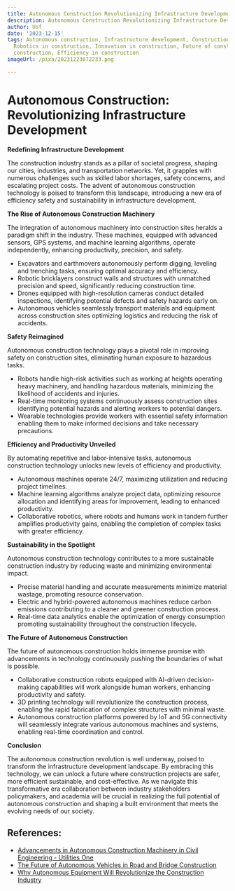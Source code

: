 ```yaml
---
title: Autonomous Construction Revolutionizing Infrastructure Development
description: Autonomous Construction Revolutionizing Infrastructure Development
author: Usf
date: '2023-12-15'
tags: Autonomous construction, Infrastructure development, Construction automation,
  Robotics in construction, Innovation in construction, Future of construction, Smart
  construction, Efficiency in construction
imageUrl: /pixa/20231223072233.png

---
```

# Autonomous Construction: Revolutionizing Infrastructure  Development

**Redefining Infrastructure Development**

The construction  industry stands as a pillar of societal progress, shaping our cities, industries, and transportation  networks. Yet, it grapples with numerous challenges such as skilled labor shortages, safety concerns, and escalating project costs.  The advent of autonomous construction technology is poised to transform this landscape, introducing  a new era of efficiency safety and sustainability in infrastructure development.

**The Rise of Autonomous Construction Machinery**

The integration  of autonomous machinery into construction sites heralds a paradigm shift in the industry. These machines,  equipped with advanced sensors, GPS systems, and machine learning  algorithms, operate independently, enhancing productivity, precision, and safety.

- Excavators and earthmovers autonomously perform digging, leveling and trenching tasks, ensuring optimal accuracy and efficiency.
- Robotic bricklayers construct walls and structures with unmatched precision and speed, significantly reducing construction time.
- Drones equipped  with  high-resolution cameras conduct detailed inspections, identifying potential defects and safety hazards early  on.
- Autonomous vehicles seamlessly transport materials and equipment across construction  sites optimizing logistics and reducing the risk of  accidents.

**Safety Reimagined**

Autonomous construction technology plays a pivotal  role in improving safety on construction sites, eliminating human exposure to  hazardous tasks.

- Robots  handle high-risk activities such as  working at heights operating heavy machinery, and handling hazardous materials, minimizing  the likelihood of accidents and injuries.
-  Real-time monitoring systems continuously assess construction sites identifying  potential hazards and alerting workers to potential dangers.
- Wearable technologies provide workers with essential  safety information enabling  them to make informed decisions and take necessary precautions.

**Efficiency and Productivity Unveiled**

By automating repetitive and labor-intensive tasks, autonomous construction technology unlocks new levels of efficiency and productivity.

- Autonomous machines  operate 24/7, maximizing utilization and reducing  project timelines.
-  Machine learning algorithms analyze project data, optimizing resource allocation and identifying areas for improvement, leading to enhanced  productivity.
- Collaborative robotics, where robots and humans  work  in tandem further amplifies productivity  gains, enabling the completion of complex  tasks with greater efficiency.

**Sustainability in  the Spotlight**

Autonomous construction technology contributes to a more sustainable construction industry by reducing waste and  minimizing environmental impact.

- Precise material handling and accurate measurements  minimize material wastage, promoting resource conservation.
- Electric and hybrid-powered autonomous machines reduce  carbon emissions contributing to a cleaner and greener construction process.
- Real-time  data analytics  enable the optimization  of energy consumption promoting sustainability throughout the construction lifecycle.

**The Future of Autonomous Construction**

The future of autonomous construction holds immense promise with advancements in technology continuously pushing the boundaries of what is possible.

- Collaborative  construction robots equipped with AI-driven decision-making capabilities will work alongside human workers, enhancing productivity and safety.
- 3D printing technology will revolutionize the construction process, enabling the rapid fabrication of complex structures with minimal  waste.
- Autonomous construction platforms powered by IoT  and 5G connectivity will seamlessly integrate various autonomous machines and systems, enabling real-time coordination and control.

**Conclusion**

The autonomous  construction revolution is well  underway, poised to transform the  infrastructure development landscape. By embracing this technology, we  can unlock a future where construction projects are safer, more  efficient  sustainable,  and cost-effective. As we navigate  this transformative era collaboration between  industry stakeholders policymakers, and academia will be crucial in realizing the full potential of autonomous construction and shaping a built environment that  meets  the  evolving needs of our society.

## References:
- [Advancements in Autonomous Construction Machinery in Civil Engineering - Utilities One](https://utilitiesone.com/advancements-in-autonomous-construction-machinery-in-civil-engineering)
- [The Future of Autonomous Vehicles in Road and Bridge Construction](https://utilitiesone.com/the-future-of-autonomous-vehicles-in-road-and-bridge-construction)
- [Why Autonomous Equipment Will Revolutionize the Construction Industry](https://www.aem.org/news/why-autonomous-equipment-will-revolutionize-the-construction-industry)
